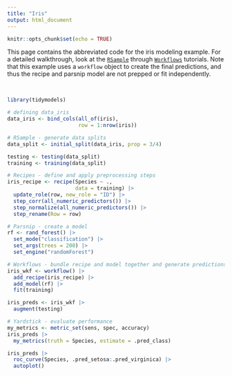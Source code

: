 ```yaml
---
title: "Iris"
output: html_document
---
```


```r
knitr::opts_chunk$set(echo = TRUE)
```

This page contains the abbreviated code for the iris modeling example. For a detailed walkthrough, look at the [`RSample`](RSample.html) through [`Workflows`](Workflows.html) tutorials. Note that this example uses a `workflow` object to create the final predictions, and thus the recipe and parsnip model are not prepped or fit independently. 

<br>

```r
library(tidymodels)

# defining data_iris
data_iris <- bind_cols(all_of(iris), 
                       row = 1:nrow(iris))
```

```r
# RSample - generate data splits 
data_split <- initial_split(data_iris, prop = 3/4)

testing <- testing(data_split)
training <- training(data_split)
```

```r
# Recipes - define and apply preprocessing steps
iris_recipe <- recipe(Species ~ ., 
                      data = training) |>
  update_role(row, new_role = "ID") |>
  step_corr(all_numeric_predictors()) |>
  step_normalize(all_numeric_predictors()) |>
  step_rename(Row = row) 
```

```r
# Parsnip - create a model
rf <- rand_forest() |>
  set_mode("classification") |>
  set_args(trees = 200) |>
  set_engine("randomForest")
```

```r
# Workflows - bundle recipe and model together and generate predictions
iris_wkf <- workflow() |>
  add_recipe(iris_recipe) |>
  add_model(rf) |>
  fit(training)

iris_preds <- iris_wkf |>
  augment(testing)
```

```r
# Yardstick - evaluate performance 
my_metrics <- metric_set(sens, spec, accuracy)
iris_preds |>
  my_metrics(truth = Species, estimate = .pred_class)

iris_preds |>
  roc_curve(Species, .pred_setosa:.pred_virginica) |>
  autoplot()
```
